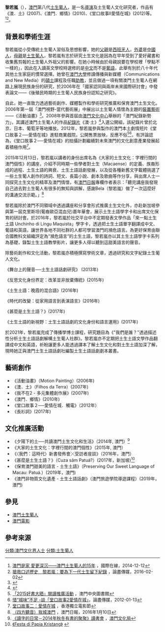 {{學術研究工作者
| 姓名     = 黎若嵐<br>Elisabela Larrea
| Sex = 女
|birth_date= 
|birth_place= 
| 圖像     =
| 圖像大小 = 
| 圖像說明 = 
| 職務     = [[導演|導演]]、[[電視製作主編|電視製作主編]]、文化研究者
| 研究領域 = [[澳門|澳門]][[澳門土生葡人|土生葡人]]文化
| 學歷     = [[澳門大學|澳門大學]]傳播學（Communications）[[博士|博士]]
| 語言     = [[粵語|粵語]]<br>[[英語|英語]]<br>[[普通話|普通話]]<br>[[葡萄牙語|葡萄牙語]]等
| past =
| award =}}

'''黎若嵐'''（{{Lang-pt|Elisabela Larrea}}），[[澳門|澳門]]第八代[[澳門土生葡人|土生葡人]]，是一名[[導演|導演]]及土生葡人文化研究者，作品有《澳．土》(2007)、《澳門．鄉情》(2010)、《堂口故事II愛情在城》(2012)等。<ref>[http://gb.cri.cn/42071/2014/12/12/6891s4802162.htm 澳門是家 愛更深沉——澳門土生葡人的15年] {{Wayback|url=http://gb.cri.cn/42071/2014/12/12/6891s4802162.htm |date=20170210195949 }}，國際在線，2014-12-12</ref><ref name="A01">[http://aamacau.com/2016/02/02/%E6%90%B6%E6%95%91%E5%8F%A3%E8%BF%B0%E6%AD%B7%E5%8F%B2/ 搶救口述歷史　黎若嵐：要為下一代土生留下紀錄] {{Wayback|url=http://aamacau.com/2016/02/02/%E6%90%B6%E6%95%91%E5%8F%A3%E8%BF%B0%E6%AD%B7%E5%8F%B2/ |date=20161220114201 }}，論盡傳媒，2016-02-02</ref>。

==背景和學術生涯==
黎若嵐從小受傳統土生葡人習俗及思想影響，她的[[父親|父親]]是[[西班牙人|西班牙人]]，[[外婆|外婆]]是[[中國人|中國人]]，[[母親|母親]]是[[澳門土生葡人|土生葡人]]，黎若嵐有志於研究土生文化是因為在早年受到了愛好藏書和收集舊剪報的土生葡人外祖父的影響。在她小時候由於母親說要在學校裡「學點不一樣的」，因此在入讀英文學校時選修的是[[中文|中文]]而不是[[葡語|葡語]]，此舉有別於八十年代其他土生家庭的慣常選擇。她曾在[[澳門大學|澳門大學]]修讀傳播與新媒體（Communications and New Media）的[[碩士|碩士]]課程及任職[[助教|助教]]，並且做過一項有關澳門土生葡人在網路上展現民族身份的研究，於2006年在「國家認同與兩岸未來國際研討會」中發表論文——《後殖民時期的土生葡人民族身份認知之研究》。

自此，她一直致力透過藝術創作、媒體製作和學術研究推廣和保育澳門土生文化。2006年第一屆「澳門視野-當代藝術展」中展出以土生葡人情懷為主題的[[裝置藝術|裝置藝術]]——《活動油畫》<ref>{{Cite web |url=http://www.macauart.net/TS/events/Horizons/files/Horizons_Catalogue.pdf |title=澳門視野──當代藝術展 |accessdate=2016-12-05 |archive-date=2016-12-20 |archive-url=https://web.archive.org/web/20161220084916/http://www.macauart.net/TS/events/Horizons/files/Horizons_Catalogue.pdf |dead-url=no }}</ref>。2008年參與首屆由[[澳門文化中心|澳門文化中心]]舉辦的「澳門紀錄新勢力」，其講述澳門土生葡人的作品[[紀錄片|紀錄片]]《澳‧土》<ref>{{Cite web |url=https://wn.com/filhos_da_terra_%E6%BE%B3%EF%BC%8E%E5%9C%9F%EF%BC%8Esons_of_the_land |title=Filhos da Terra 澳．土．Sons of the Land |accessdate=2016-12-06 |archive-date=2016-12-21 |archive-url=https://web.archive.org/web/20161221214023/https://wn.com/filhos_da_terra_%E6%BE%B3%EF%BC%8E%E5%9C%9F%EF%BC%8Esons_of_the_land |dead-url=no }}</ref>入選公開組，該紀錄片曾於北京、日本、葡萄牙等地播放。2012年，黎若嵐參與製作的澳門本土劇情短片《堂口故事２──愛情在城》進駐商業戲院，公開售票放映，反應不俗<ref>[https://www.library.gov.mo/uploads/media/activities/2015livrosaosol.pdf 「2015好書大晒」閱讀推廣活動] {{Wayback|url=https://www.library.gov.mo/uploads/media/activities/2015livrosaosol.pdf |date=20161220085103 }}，澳門中央圖書館</ref><ref>[http://aamacau.com/2012/01/13/%E6%8A%80%E6%B3%95%E9%81%8E%E9%97%9C-%E6%83%9C%E5%9F%8E%E5%91%B3%E4%B8%8D%E8%B6%B3-%E8%AB%87%E3%80%8C%E5%A0%82%E5%8F%A3%E6%95%85%E4%BA%8B2%E6%84%9B%E6%83%85%E5%9C%A8%E5%9F%8E/技法過關 惜“城味”不足 -談「堂口故事2愛情在城」]，論盡傳媒，2012-01-13</ref>，有評論認為，《堂口故事２──愛情在城》的拍攝計劃繼續對未來澳門的文化創意產業發展起着積極作用<ref>[http://www.hkindieff.hk/2014part2/macau03.html 堂口故事二：愛情在城 ] {{Wayback|url=http://www.hkindieff.hk/2014part2/macau03.html |date=20160822233442 }}，香港獨立電影節</ref>。

2015年12月13日，黎若嵐以講者的身份出席名為《大家的土生文化：字裡行間的澳門個性》的講座，介紹不同時期一些學者對土生（Macaense）的定義、族裔形成的過程、土生土語的興衰、土生土語話劇發展，以及從各種新舊文字載體挑選了一些土生葡人創作的詩詞、短文、長篇小說、劇本及歌曲等作分享，與出席人士一同探究土生文化的精萃及澳門情懷，有[[澳門日報|澳門日報]]專欄作者表示：「聽完講座我發現自己過去對土生葡人有很多的無知與誤解，感謝Bela（黎若嵐）做了一次這麼好的溝通交流示範。」<ref>[http://www.macaodaily.com/html/2016-01/10/content_1059065.htm （四方聽音）我城澳門] {{Wayback|url=http://www.macaodaily.com/html/2016-01/10/content_1059065.htm |date=20161221014844 }}，澳門日報，2016年1月10日</ref>

黎若嵐除於澳門不同領域中透過講座和分享會形式推廣土生文化外，亦赴新加坡參與第一屆克里斯坦(葡裔歐亞混血兒)嘉年華會，展示土生土語學字卡和出席文化保育的研討會。於2016年，黎若嵐於社交平台中不定期發表文學作品「來一點土生土語 Unchinho di Língu Maquista」學字卡，透過把土生土語單字翻譯成中文、葡語和英語，讓世界各地不同社群的人都可學習澳門的瀕危語言。為更好保育由聯合國教科文組織評定為“瀕危語言”的土生土語，黎若嵐亦以其土生土語學字卡系列為基礎，錄製土生土語教學影片，讓更多人得以聽到這甜美語言的聲音。

除藝術創作和文化活動，黎若嵐亦積極撰寫學術文章，透過研究和文字紀錄土生葡人文化。

《舞台上的聲音──土生土語話劇研究》 (2013年)

《反思文化身份界定：改革並非放棄傳統》(2015年)

《土生土語：晚霞的混合語》(2016年)

《時代的改變：從家用語言到表演語言》(2016年)

《甚麼是土生土語？》(2017年)

《土生土語的新視野：土生土語話劇的文化身份和語言運用》(2017年)

於2021年，黎若嵐完成了傳播學博士課程，研究題目為《"我們是誰？"透過描述性分析土生土語話劇解構土生葡人社群》。黎若嵐亦不定期把土生土語文學作品翻譯成中文和英語，祈盼讓更多人能透過譯本了解土生文化和對土生土語加深了解，現時她正與澳門土生土語話劇社編製土生土語話劇劇本叢書。

==藝術創作==
*《活動油畫》（Motion Painting）(2006年)
*《澳．土》（Filhos da Terra）(2007年)
*《我不在2 - 多元集體創作展》(2007年)
*《澳門．鄉情》(2010年)
*《堂口故事２──愛情在城．觸電》（2012年）
*《長衫詞》(2017年)

==文化推廣活動==
*《夕陽下的土──共讀澳門土生文化和生活》（2014年, 澳門）<ref>[https://www.icm.gov.mo/cn/News/NewsDetail.aspx?id=11772 《讀字的日常－2014年秋冬有書的聚聚》讀書會] {{Wayback|url=https://www.icm.gov.mo/cn/News/NewsDetail.aspx?id=11772 |date=20161220092033 }}，[[澳門文化局|澳門文化局]]</ref>
*《大家的土生文化：字裡行間的澳門個性》（2015年, 澳門）
*《〈我們：這時代〉新書發佈會╳受訪者座談》（2016年，澳門）
*《甚麼是土生土語？》（Cuza sâm Patuá?）(2017年，新加坡)<ref>[https://festa.2017.kristang.com 《Festa di Papia Kristang》] {{Wayback|url=https://festa.2017.kristang.com|date=20161220092033 }}</ref>
*《保育澳門甜美的語言 - 土生土語》（Preserving Our Sweet Language of Macau: Patuá.）(2019年，澳門)
*《澳門非物質文化遺產 - 土生土語話劇》（澳門旅遊學院導遊課程）(2019年，澳門)

==參見==
*[[澳門土生葡人|澳門土生葡人]]
*[[澳門電影|澳門電影]]

==參考來源==
<references />
[[分類:澳門文化界人士|分類:澳門文化界人士]]
[[分類:土生葡人|分類:土生葡人]]
